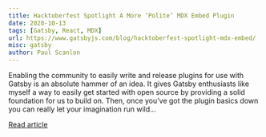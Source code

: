 ```yaml
---
title: Hacktoberfest Spotlight A More ‘Polite’ MDX Embed Plugin
date: 2020-10-13
tags: [Gatsby, React, MDX]
url: https://www.gatsbyjs.com/blog/hacktoberfest-spotlight-mdx-embed/
misc: gatsby
author: Paul Scanlon
---
```


Enabling the community to easily write and release plugins for use with Gatsby is an absolute hammer of an idea. It
gives Gatsby enthusiasts like myself a way to easily get started with open source by providing a solid foundation for us
to build on. Then, once you’ve got the plugin basics down you can really let your imagination run wild...

[Read article](https://www.gatsbyjs.com/blog/hacktoberfest-spotlight-mdx-embed)
